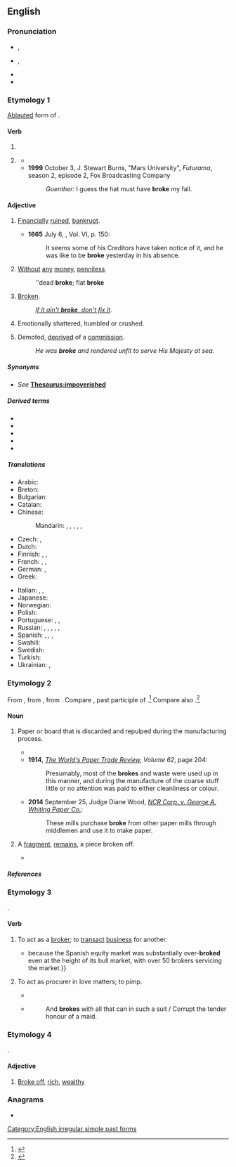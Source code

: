 ==English==

===Pronunciation===
* {{a|RP}} {{enPR|brōk}}, {{IPA|/bɹəʊk/|lang=en}}
* {{a|GenAm}} {{enPR|brōk}}, {{IPA|/bɹoʊk/|lang=en}}
* {{audio|en-us-broke.ogg|Audio (US)|lang=en}}
* {{rhymes|əʊk|lang=en}}

===Etymology 1===
[[ablaut|Ablauted]] form of {{m|en|break}}.

====Verb====
{{head|en|verb form}}

# {{en-simple past of|break}}
# {{lb|en|archaic|nonstandard|or|poetic}} {{inflection of|break||past|part|lang=en}}
#* {{quote-song|lang=en|lyricist=|composer=|title={{w|Photograph (Ringo Starr song)|Photograph}}|url=|album={{w|Ringo (album)|Ringo}}|artist={{w|Ringo Starr}}|year=1973|passage=I can't get used to living here / While my heart is '''broke''', my tears I cry for you}}
#* '''1999''' October 3, J. Stewart Burns, "Mars University", ''Futurama'', season 2, episode 2, Fox Broadcasting Company
#*: ''Guenther:'' I guess the hat must have '''broke''' my fall.

====Adjective====
{{en-adj|-|er|more}}

# {{lb|en|informal}} [[financially|Financially]] [[ruined]], [[bankrupt]].
#* '''1665''' July 6, {{w|Samuel Pepys}}, Vol. VI, p. 150:
#*: It seems some of his Creditors have taken notice of it, and he was like to be '''broke''' yesterday in his absence.
# {{lb|en|informal}} [[without|Without]] [[any]] [[money]], [[penniless]].
#: ''dead '''broke'''; flat '''broke'''
# {{lb|en|informal}} [[broken|Broken]].
#: ''[[if it ain't broke, don't fix it|If it ain't '''broke''', don't fix it]]''.
# Emotionally shattered, humbled or crushed.
# {{lb|en|nautical}} Demoted, [[deprived]] of a [[commission]].
#: ''He was '''broke''' and rendered unfit to serve His Majesty at sea.''

=====Synonyms=====
* {{sense|without money}} ''See'' '''[[Thesaurus:impoverished]]'''

=====Derived terms=====
* {{l|en|broker than the Ten Commandments}}
* {{l|en|if it ain't broke, don't fix it}}
* {{l|en|nobody ever went broke underestimating the intelligence of the American people}}
* {{l|en|stone broke}}
* {{l|en|stony broke}}

=====Translations=====
{{trans-top|lacking money; bankrupt}}
* Arabic: {{t|ar|مُفْلِس|m}}
* Breton: {{t+|br|kras}}
* Bulgarian: {{t+|bg|разорен}}
* Catalan: {{t|ca|pelat}}
* Chinese:
*: Mandarin: {{t|cmn|手頭緊|sc=Hani}}, {{t|cmn|手头紧|tr=shǒutóujǐn|sc=Hani}}, {{t+|cmn|手緊|sc=Hani}}, {{t+|cmn|手紧|tr=shǒujǐn|sc=Hani}}, {{t+|cmn|沒錢|sc=Hani}}, {{t+|cmn|没钱|tr=méiqián|sc=Hani}}
* Czech: {{t|cs|na mizině}}, {{t|cs|švorc}}
* Dutch: {{t+|nl|blut}}
* Finnish: {{t+|fi|rahaton}}, {{t+|fi|auki}} {{qualifier|slang}}, {{t+|fi|persaukinen}} {{qualifier|somewhat vulgar}}
* French: {{t+|fr|fauché}}, {{t+|fr|à sec}} {{qualifier|invariable}}, {{qualifier|formally}} {{t+|fr|désargenté}}
* German: {{t+|de|pleite}}, {{t+|de|abgebrannt}}
* Greek: {{t+|el|άφραγκος}}
{{trans-mid}}
* Italian: {{t|it|al verde}} {{qualifier|invariable}}, {{t|it|in bancarotta}}, {{t+|it|fallito}}
* Japanese: {{t|ja|すっからかん|tr=sukkarakan|sc=Jpan}}
* Norwegian: {{t+|no|blakk}}
* Polish: {{t+|pl|spłukany}} {{qualifier|informal}}
* Portuguese: {{t+|pt|quebrado}}, {{t+|pt|duro}}, {{t+|pt|liso}}
* Russian: {{t+|ru|разориться|alt=разори́вшийся}}, {{t+|ru|разорённый}}, {{t+|ru|безде́нежный}}, {{t+|ru|грош|alt=без гроша́}}, {{t+|ru|обанкротиться|alt=обанкро́вшийся}}, {{t+|ru|мель|alt=на мели́}}
* Spanish: {{t+|es|pelado}}, {{t|es|sin un duro}}, {{t|es|sin un peso}}, {{t|es|sin blanca}}
* Swahili: {{t+|sw|msoto}}
* Swedish: {{t+|sv|pank}}
* Turkish: {{t+|tr|meteliksiz}}
* Ukrainian: {{t+|uk|банкру́т|m}}, {{t+|uk|банкро́т|m}}
{{trans-bottom}}

===Etymology 2===
From {{inh|en|enm|broce}}, from {{inh|en|ang|gebroc|t=fragment}}, from {{m|ang|brecan|t=to break}}. Compare {{m|en|broken}}, past participle of {{m|en|break}}.<ref>{{R:OED}}</ref> Compare also {{cog|sco|brock|t=a scrap of meat or bread}}.<ref>{{R:DSL|brock|n{{sup|2}}|url=https://www.dsl.ac.uk/entry/snd/brock_n2}}</ref>

====Noun====
{{en-noun}}

# {{lb|en|papermaking}} Paper or board that is discarded and repulped during the manufacturing process.
#* {{quote-text|lang=en|year=1880|author=James Dunbar|title=The Practical Papermaker: A Complete Guide to the Manufacture of Paper|page=12|url=http://books.google.com/books?id=xhlaAAAAYAAJ&pg=PA12|passage=If the '''broke''' accumulates, a larger proportion can be used in making coloured papers, otherwise the above quantity is sufiicient.}}
#* '''1914''', ''[http://books.google.com/books?ei=tOImVNnKDYHz8AHVyIHoCw The World's Paper Trade Review], Volume 62'', page 204:
#*: Presumably, most of the '''brokes''' and waste were used up in this manner, and during the manufacture of the coarse stuff little or no attention was paid to either cleanliness or colour.
#* '''2014''' September 25, Judge Diane Wood, ''[http://caselaw.findlaw.com/us-7th-circuit/1679211.html NCR Corp. v. George A. Whiting Paper Co.]'':
#*: These mills purchase '''broke''' from other paper mills through middlemen and use it to make paper.
# {{lb|en|obsolete}} A [[fragment]], [[remains]], a piece broken off.
#* {{quote-book|en|1855|January Searle|Poems||4|Why dost though linger, then, / To hear the flatteries of these men of rags? / These bankrupt beggar-men, / Whose riches are the '''broke''' meat in their bags?}}

=====References=====
<references/>

===Etymology 3===
{{back-form|en|broker}}.

====Verb====
{{en-verb|brok}}

# To act as a [[broker]]; to [[transact]] [[business]] for another.
#: {{rfquotek|Broome}}
#* {{quote-book|en|1992|Philippe Moore|The 1992 guide to European equity markets|passage={{...}}because the Spanish equity market was substantially over-'''broked''' even at the height of its bull market, with over 50 brokers servicing the market.}}
# {{lb|en|obsolete}} To act as procurer in love matters; to pimp.
#* {{quote-book|en|1655|Richard Fanshawe|The Lusiad|type=translation|by=Luís de Camões|origdate=1572|section=Canto IX, stanza 44|passage=But we do want a certain necessary / Woman, to '''broke''' between them CUPID said;}}
#* {{RQ:Shakespeare All's Well|III|v}}
#*: And '''brokes''' with all that can in such a suit / Corrupt the tender honour of a maid.

===Etymology 4===
{{clipping|en|broke off}}.

====Adjective====
{{en-adj}}

# {{lb|en|slang}} [[broke off|Broke off]], [[rich]], [[wealthy]]

===Anagrams===
* {{anagrams|en|a=bekor|Borek|Kober|berko|borek}}

[[Category:English irregular simple past forms]]